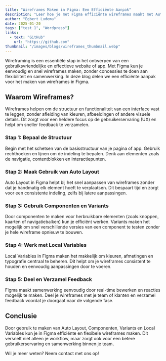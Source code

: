 ```yaml
---
title: "Wireframes Maken in Figma: Een Efficiënte Aanpak"
description: "Leer hoe je met Figma efficiënte wireframes maakt met Auto Layout, Componenten en Variants."
author: "Egbert Ludema"
date: 2025-01-20
tags: ["test 1", "Wordpress"]
links:
  - text: "GitHub"
    url: "https://github.com"
thumbnail: "/images/blogs/wireframes_thumbnail.webp"
---
```



Wireframing is een essentiële stap in het ontwerpen van een gebruiksvriendelijke en effectieve website of app. Met Figma kun je eenvoudig en snel wireframes maken, zonder concessies te doen aan flexibiliteit en samenwerking. In deze blog delen we een efficiënte aanpak voor het maken van wireframes in Figma.

## Waarom Wireframes?

Wireframes helpen om de structuur en functionaliteit van een interface vast te leggen, zonder afleiding van kleuren, afbeeldingen of andere visuele details. Dit zorgt voor een heldere focus op de gebruikerservaring (UX) en helpt om sneller feedback te verzamelen.

### Stap 1: Bepaal de Structuur

Begin met het schetsen van de basisstructuur van je pagina of app. Gebruik rechthoeken en lijnen om de indeling te bepalen. Denk aan elementen zoals de navigatie, contentblokken en interactiepunten.

### Stap 2: Maak Gebruik van Auto Layout

Auto Layout in Figma helpt bij het snel aanpassen van wireframes zonder dat je handmatig elk element hoeft te verplaatsen. Dit bespaart tijd en zorgt voor een consistente indeling, zelfs bij latere aanpassingen.

### Stap 3: Gebruik Componenten en Variants

Door componenten te maken voor herbruikbare elementen (zoals knoppen, kaarten of navigatiebalken) kun je efficiënt werken. Variants maken het mogelijk om snel verschillende versies van een component te testen zonder je hele wireframe opnieuw te bouwen.

### Stap 4: Werk met Local Variables

Local Variables in Figma maken het makkelijk om kleuren, afmetingen en typografie centraal te beheren. Dit helpt om je wireframes consistent te houden en eenvoudig aanpassingen door te voeren.

### Stap 5: Deel en Verzamel Feedback

Figma maakt samenwerking eenvoudig door real-time bewerken en reacties mogelijk te maken. Deel je wireframes met je team of klanten en verzamel feedback voordat je doorgaat naar de volgende fase.

## Conclusie

Door gebruik te maken van Auto Layout, Componenten, Variants en Local Variables kun je in Figma efficiënte en flexibele wireframes maken. Dit versnelt niet alleen je workflow, maar zorgt ook voor een betere gebruikerservaring en samenwerking binnen je team.

Wil je meer weten? Neem contact met ons op!